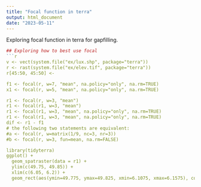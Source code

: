 ```yaml
---
title: "Focal function in terra"
output: html_document
date: "2023-05-11"
---
```


Exploring focal function in terra for gapfilling.

```r

## Exploring how to best use focal
```r
v <- vect(system.file("ex/lux.shp", package="terra"))
r <- rast(system.file("ex/elev.tif", package="terra"))
r[45:50, 45:50] <- 

f1 <- focal(r, w=7, "mean", na.policy="only", na.rm=TRUE)   
x1 <- focal(r, w=5, "mean", na.policy="only", na.rm=TRUE)   

r1 <- focal(r, w=3, "mean")   
r1 <- focal(r1, w=3, "mean")
r1 <- focal(r1, w=3, "mean", na.policy="only", na.rm=TRUE)
r1 <- focal(r1, w=3, "mean", na.policy="only", na.rm=TRUE)
dif <- r1 - f1
# the following two statements are equivalent:
#a <- focal(r, w=matrix(1/9, nc=3, nr=3))
#b <- focal(r, w=3, fun=mean, na.rm=FALSE)

library(tidyterra)
ggplot() +
  geom_spatraster(data = r1) +
  ylim(c(49.75, 49.85)) +
  xlim(c(6.05, 6.2)) +
  geom_rect(aes(ymin=49.775, ymax=49.825, xmin=6.1075, xmax=6.1575), col="red", fill=NA, size=0.5)
```
